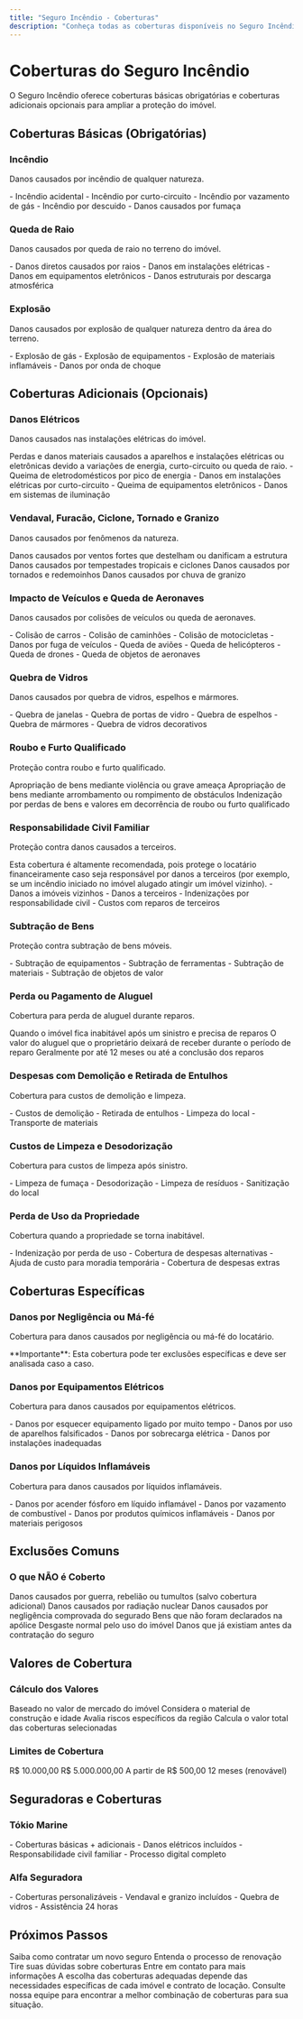 ```yaml
---
title: "Seguro Incêndio - Coberturas"
description: "Conheça todas as coberturas disponíveis no Seguro Incêndio Imobiliário"
---
```


# Coberturas do Seguro Incêndio

<Info>
O Seguro Incêndio oferece coberturas básicas obrigatórias e coberturas adicionais opcionais para ampliar a proteção do imóvel.
</Info>

## Coberturas Básicas (Obrigatórias)

### Incêndio
Danos causados por incêndio de qualquer natureza.

<Check>
- Incêndio acidental
- Incêndio por curto-circuito
- Incêndio por vazamento de gás
- Incêndio por descuido
- Danos causados por fumaça
</Check>

### Queda de Raio
Danos causados por queda de raio no terreno do imóvel.

<Check>
- Danos diretos causados por raios
- Danos em instalações elétricas
- Danos em equipamentos eletrônicos
- Danos estruturais por descarga atmosférica
</Check>

### Explosão
Danos causados por explosão de qualquer natureza dentro da área do terreno.

<Check>
- Explosão de gás
- Explosão de equipamentos
- Explosão de materiais inflamáveis
- Danos por onda de choque
</Check>

## Coberturas Adicionais (Opcionais)

### Danos Elétricos
Danos causados nas instalações elétricas do imóvel.

<AccordionGroup>
<Accordion title="O que cobre">
  Perdas e danos materiais causados a aparelhos e instalações elétricas ou eletrônicas devido a variações de energia, curto-circuito ou queda de raio.
</Accordion>

<Accordion title="Exemplos">
  - Queima de eletrodomésticos por pico de energia
  - Danos em instalações elétricas por curto-circuito
  - Queima de equipamentos eletrônicos
  - Danos em sistemas de iluminação
</Accordion>
</AccordionGroup>

### Vendaval, Furacão, Ciclone, Tornado e Granizo
Danos causados por fenômenos da natureza.

<AccordionGroup>
<Accordion title="Vendaval">
  Danos causados por ventos fortes que destelham ou danificam a estrutura
</Accordion>

<Accordion title="Furacão e Ciclone">
  Danos causados por tempestades tropicais e ciclones
</Accordion>

<Accordion title="Tornado">
  Danos causados por tornados e redemoinhos
</Accordion>

<Accordion title="Granizo">
  Danos causados por chuva de granizo
</Accordion>
</AccordionGroup>

### Impacto de Veículos e Queda de Aeronaves
Danos causados por colisões de veículos ou queda de aeronaves.

<CardGroup cols={2}>
<Card title="Impacto de Veículos" icon="truck">
  - Colisão de carros
  - Colisão de caminhões
  - Colisão de motocicletas
  - Danos por fuga de veículos
</Card>

<Card title="Queda de Aeronaves" icon="airplane">
  - Queda de aviões
  - Queda de helicópteros
  - Queda de drones
  - Queda de objetos de aeronaves
</Card>
</CardGroup>

### Quebra de Vidros
Danos causados por quebra de vidros, espelhos e mármores.

<Check>
- Quebra de janelas
- Quebra de portas de vidro
- Quebra de espelhos
- Quebra de mármores
- Quebra de vidros decorativos
</Check>

### Roubo e Furto Qualificado
Proteção contra roubo e furto qualificado.

<AccordionGroup>
<Accordion title="Roubo">
  Apropriação de bens mediante violência ou grave ameaça
</Accordion>

<Accordion title="Furto Qualificado">
  Apropriação de bens mediante arrombamento ou rompimento de obstáculos
</Accordion>

<Accordion title="Cobertura">
  Indenização por perdas de bens e valores em decorrência de roubo ou furto qualificado
</Accordion>
</AccordionGroup>

### Responsabilidade Civil Familiar
Proteção contra danos causados a terceiros.

<Info>
Esta cobertura é altamente recomendada, pois protege o locatário financeiramente caso seja responsável por danos a terceiros (por exemplo, se um incêndio iniciado no imóvel alugado atingir um imóvel vizinho).
</Info>

<Check>
- Danos a imóveis vizinhos
- Danos a terceiros
- Indenizações por responsabilidade civil
- Custos com reparos de terceiros
</Check>

### Subtração de Bens
Proteção contra subtração de bens móveis.

<Check>
- Subtração de equipamentos
- Subtração de ferramentas
- Subtração de materiais
- Subtração de objetos de valor
</Check>

### Perda ou Pagamento de Aluguel
Cobertura para perda de aluguel durante reparos.

<AccordionGroup>
<Accordion title="Quando se aplica">
  Quando o imóvel fica inabitável após um sinistro e precisa de reparos
</Accordion>

<Accordion title="O que cobre">
  O valor do aluguel que o proprietário deixará de receber durante o período de reparo
</Accordion>

<Accordion title="Prazo">
  Geralmente por até 12 meses ou até a conclusão dos reparos
</Accordion>
</AccordionGroup>

### Despesas com Demolição e Retirada de Entulhos
Cobertura para custos de demolição e limpeza.

<Check>
- Custos de demolição
- Retirada de entulhos
- Limpeza do local
- Transporte de materiais
</Check>

### Custos de Limpeza e Desodorização
Cobertura para custos de limpeza após sinistro.

<Check>
- Limpeza de fumaça
- Desodorização
- Limpeza de resíduos
- Sanitização do local
</Check>

### Perda de Uso da Propriedade
Cobertura quando a propriedade se torna inabitável.

<Check>
- Indenização por perda de uso
- Cobertura de despesas alternativas
- Ajuda de custo para moradia temporária
- Cobertura de despesas extras
</Check>

## Coberturas Específicas

### Danos por Negligência ou Má-fé
Cobertura para danos causados por negligência ou má-fé do locatário.

<Warning>
**Importante**: Esta cobertura pode ter exclusões específicas e deve ser analisada caso a caso.
</Warning>

### Danos por Equipamentos Elétricos
Cobertura para danos causados por equipamentos elétricos.

<Check>
- Danos por esquecer equipamento ligado por muito tempo
- Danos por uso de aparelhos falsificados
- Danos por sobrecarga elétrica
- Danos por instalações inadequadas
</Check>

### Danos por Líquidos Inflamáveis
Cobertura para danos causados por líquidos inflamáveis.

<Check>
- Danos por acender fósforo em líquido inflamável
- Danos por vazamento de combustível
- Danos por produtos químicos inflamáveis
- Danos por materiais perigosos
</Check>

## Exclusões Comuns

### O que NÃO é Coberto

<AccordionGroup>
<Accordion title="Danos por Guerra">
  Danos causados por guerra, rebelião ou tumultos (salvo cobertura adicional)
</Accordion>

<Accordion title="Danos Nucleares">
  Danos causados por radiação nuclear
</Accordion>

<Accordion title="Negligência do Segurado">
  Danos causados por negligência comprovada do segurado
</Accordion>

<Accordion title="Bens Não Declarados">
  Bens que não foram declarados na apólice
</Accordion>

<Accordion title="Desgaste Natural">
  Desgaste normal pelo uso do imóvel
</Accordion>

<Accordion title="Danos Pre-existentes">
  Danos que já existiam antes da contratação do seguro
</Accordion>
</AccordionGroup>

## Valores de Cobertura

### Cálculo dos Valores

<Steps>
<Step title="Avaliação do Imóvel">
  Baseado no valor de mercado do imóvel
</Step>

<Step title="Tipo de Construção">
  Considera o material de construção e idade
</Step>

<Step title="Localização">
  Avalia riscos específicos da região
</Step>

<Step title="Coberturas Escolhidas">
  Calcula o valor total das coberturas selecionadas
</Step>
</Steps>

### Limites de Cobertura

<CardGroup cols={2}>
<Card title="Valor Mínimo" icon="arrow-down">
  R$ 10.000,00
</Card>

<Card title="Valor Máximo" icon="arrow-up">
  R$ 5.000.000,00
</Card>

<Card title="Franquia" icon="currency-dollar">
  A partir de R$ 500,00
</Card>

<Card title="Vigência" icon="calendar-days">
  12 meses (renovável)
</Card>
</CardGroup>

## Seguradoras e Coberturas

### Tókio Marine

<Check>
- Coberturas básicas + adicionais
- Danos elétricos incluídos
- Responsabilidade civil familiar
- Processo digital completo
</Check>

### Alfa Seguradora

<Check>
- Coberturas personalizáveis
- Vendaval e granizo incluídos
- Quebra de vidros
- Assistência 24 horas
</Check>

## Próximos Passos

<CardGroup cols={2}>
<Card title="Como Contratar" icon="document-plus" href="/produtos/seguro-incendio/contratacao">
  Saiba como contratar um novo seguro
</Card>

<Card title="Renovação" icon="arrow-path" href="/produtos/seguro-incendio/renovacao">
  Entenda o processo de renovação
</Card>

<Card title="FAQ" icon="question-mark" href="/produtos/seguro-incendio/faq">
  Tire suas dúvidas sobre coberturas
</Card>

<Card title="Contato" icon="phone" href="/contato">
  Entre em contato para mais informações
</Card>
</CardGroup>

<Note>
A escolha das coberturas adequadas depende das necessidades específicas de cada imóvel e contrato de locação. Consulte nossa equipe para encontrar a melhor combinação de coberturas para sua situação.
</Note>
